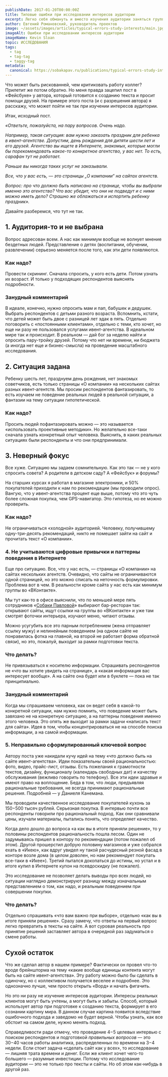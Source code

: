 ```yaml
---
publishDate: 2017-01-20T00:00:00Z
title: Типовые ошибки при исследовании интересов аудитории
excerpt: Легко себя обмануть и вместо изучения аудитории заняться групповыми фантазиями.
author: Евгений Романовский, руководитель проектов
image: ~/assets/images/articles/typical-errors-study-interests/main.jpg
imageAlt: Oшибки при исследовании интересов аудитории
imageName: Kevin Sloan
topic: ИССЛЕДОВАНИЯ
tags:
  - tag
  - tag-tag
  - taggy-tag
metadata:
  canonical: https://sobakapav.ru/publications/typical-errors-study-interests
---
```



Что может быть рискованней, чем критиковать работу коллег? Прилетит же потом обратно. Но меня правда зацепил пост в «Фейсбуке» у автора, который готовится к созданию текста и просит помощи друзей. На примере этого поста (и с разрешения автора) я расскажу, что может пойти не так при изучении интересов аудитории.

Итак, исходный пост.

_«Ответьте, пожалуйста, на пару вопросов. Очень надо._

_Например, такая ситуация: вам нужно заказать праздник для ребенка в ивент-агентстве. Допустим, день рождения для дитяти шести лет и его друзей. Агентство вы ищете в Интернете, знакомых, которые могли бы порекомендовать какое-то конкретное агентство, у вас нет. То есть, сарафан тут не работает._

_Раньше вы никогда таких услуг не заказывали._

_Все, что у вас есть, — это страницы „О компании“ на сайтах агентств._

_Вопрос: про что должно быть написано на странице, чтобы вы выбрали именно это агентство? Что вас убедит, что они не подведут и с ними можно иметь дело? Страшно же облажаться и испортить ребенку праздник»._

Давайте разберемся, что тут не так.

## 1. Аудитория-то и не выбрана

Вопрос адресован всем. А нас как минимум вообще не волнует мнение бездетных людей. Представление о детях (воспитании, обучении, развлечении) серьезно меняется после того, как эти дети появляются.

### Как надо?

Провести скрининг. Сначала спросить, у кого есть дети. Потом узнать их возраст. И только у подходящих респондентов выяснять подробности.

### Занудный комментарий

В идеале, конечно, нужно опросить мам и пап, бабушек и дедушек. Выбрать респондентов с детьми разного возраста. Вспомнить, кстати, что детей может быть двое с разницей лет эдак в пять. Отдельно поговорить с «постоянными клиентами», отдельно с теми, кто хочет, но еще ни разу не пользовался услугами ивент-агентства. В идеальном мире так и происходит. В реальном — дай бог за неделю найти и опросить пару-тройку друзей. Потому что нет ни времени, ни бюджета (а иногда нет еще и бизнес-смысла) на проведение масштабного исследования.

## 2. Ситуация задана

Ребенку шесть лет, празднуем день рождения, нет знакомых советчиков, есть только страницы «О компании» на нескольких сайтах разных ивент-агентств. Мы просим респондентов фантазировать, то есть изучаем не поведение реальных людей в реальной ситуации, а фантазии на тему ситуации гипотетической.

### Как надо?

Просить людей пофантазировать можно — это называется «использовать проективные методики». Но желательно все-таки сначала узнать конкретный опыт человека. Выяснить, в каких реальных ситуациях были респонденты и что они предпринимали.

## 3. Неверный фокус

Все хуже. Ситуацию мы задаем сомнительную. Как это так — не у кого спросить совета? А родители в детском саду? А «Фейсбук» и форумы?

На старших курсах я работал в магазине электроники, и 50% покупателей приходили к нам по рекомендации (мы проводили опрос). Вангую, что у ивент-агентства процент еще выше, потому что это чуть более сложная покупка, чем GPS-навигатор. Это гипотеза, но ее можно проверить.

### Как надо?

Не ограничиваться «холодной» аудиторией. Человеку, получившему одну-три-десять рекомендаций, никто не помешает зайти на сайт и прочитать текст «О компании».

### 4. Не учитываются цифровые привычки и паттерны поведения в Интернете

Еще про ситуацию. Все, что у нас есть, — страницы «О компании» на сайтах нескольких агентств. Очевидно, что сайты не ограничиваются одной страницей, но это можно списать на неточность формулировки. Проблема вот в чем. В реальности кроме сайта у нас есть как минимум группы во «ВКонтакте».

Мы тут как-то в офисе выяснили, что по меньшей мере пять сотрудников «[Собаки Павловой](https://sobakapav.ru/)» выбирают бар-ресторан так: открывают сайты, ищут ссылки на группы во «ВКонтакте» и уже там смотрят фоточки интерьера, изучают меню, читают отзывы.

Можно усугубить все это парным потреблением (жена отправляет ссылку мужу) и нелинейным поведением (на одном сайте не понравилась фотка на главной, на второй не работает форма обратной связи), но это, пожалуй, выходит за рамки подготовки текста.

### Что делать?

Не привязываться к носителю информации. Спрашивать респондентов не «что вы хотите увидеть на странице», а «какая информация вас интересует вообще». А на сайте она будет или в буклете — пока не так принципиально.

### Занудный комментарий

Когда мы спрашиваем человека, как он ведет себя в какой-то конкретной ситуации, нам нужно помнить, что поведение может быть завязано не на конкретную ситуацию, а на паттерны поведения именно этого человека. Это опять же выходит за рамки задачи «написать текст для сайта». Идея в том, чтобы концентрироваться не на способе поиска информации, а на самой информации.

### 5. Неправильно сформулированный ключевой вопрос

Автору поста уже накидали кучу идей на тему «что должно быть на сайте ивент-агентства». Идеи показательны своей рациональностью: фото, видео, прайс-лист, отзывы. Есть пожелания к грамотности текстов, дизайну, функционалу (календарь свободных дат) и качеству обслуживания (вежливо говорить по телефону). Все эти идеи здравые и имеют право на воплощение. Беда в том, что люди, предъявляя рациональные требования, не всегда принимают рациональные решения. Подробней — у Даниеля Канемана.

Мы проводили качественное исследование покупателей кухонь за 150−500 тысяч рублей. Серьезная покупка. В интервью почти все респонденты говорили про рациональный подход. Как они сравнивали цены, изучали материалы, пытались понять, что определяет качество.

Когда дело дошло до вопроса «а как вы в итоге приняли решение», то у половины респондентов рациональность пошла лесом. Один не задумываясь пришел в контору по рекомендации (потом пожалел об этом). Другой прошерстил добрую половину магазинов и уже собрался ехать в «Икею», как вдруг увидел ну такой расчудесный резной фасад в конторе возле дома (в целом доволен, но нам рекомендует покупать все-таки в «Икее»). Третий пытался докопаться до истины, но устал и в итоге купил в Интернете купон на псевдоскидку (не пожалел).

Это исследование не позволяет делать выводы про всех людей, но ситуации наглядно демонстрируют разницу между изначальным представлением о том, как надо, и реальным поведением при совершении покупки.

### Что делать?

Отдельно спрашивать «что вам важно при выборе», отдельно «как вы в итоге приняли решение». Сразу замечу, что ответы на первый вопрос легко превратить в тексты на сайте. А вот суровая реальность про принятие решений заставляет автора в очередной раз задуматься о смене работы.

## Сухой остаток

Что же сделал автор в нашем примере? Фактически он провел что-то вроде брейншторма на тему «какие вообще единицы контента могут быть на сайте ивент-агентства». Эту работу можно было бы сделать в одиночку, но с коллективом получается веселее и подробнее. Это однозначно лучше, чем просто открыть «Ворд» и начать фигачить.

Но это ни разу не изучение интересов аудитории. Интересы реальных клиентов могут быть учтены, а могут быть и забыты. Способ, который использует автор при подготовке к созданию текста, формирует в его сознании картину мира. В данном случае картина появится вследствие ошибочного подхода и заведомо не будет верной. Чтобы узнать, как все обстоит на самом деле, нужно менять подход.

Справедливости ради отмечу, что проведение 4−5 целевых интервью с поиском респондентов и подготовкой ­_правильных вопросов_ — это 30−40 часов работы аналитика, распределенных по времени на 3−4 недели. Если стоит задача «сделать сайт как у всех», то исследование — лишняя трата времени и денег. Если же клиент хочет чего-то большего — разумные инвестиции. Потому что исследование аудитории — это не только про тексты и сайты. Но об этом как-нибудь в другой раз.
